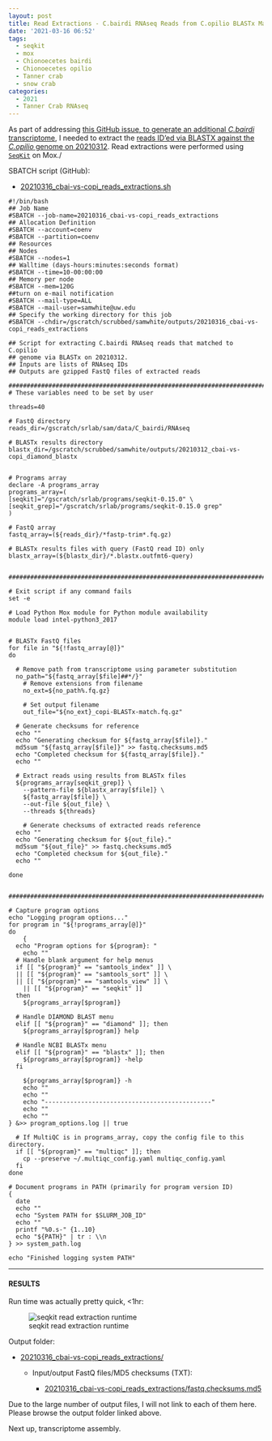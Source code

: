 ```yaml
---
layout: post
title: Read Extractions - C.bairdi RNAseq Reads from C.opilio BLASTx Matches with seqkit on Mox
date: '2021-03-16 06:52'
tags:
  - seqkit
  - mox
  - Chionoecetes bairdi
  - Chionoecetes opilio
  - Tanner crab
  - snow crab
categories:
  - 2021
  - Tanner Crab RNAseq
---
```

As part of addressing [this GitHub issue, to generate an additional _C.bairdi_ transcriptome](https://github.com/RobertsLab/resources/issues/1135), I needed to extract the [reads ID'ed via BLASTX against the _C.opilio_ genome on 20210312](https://robertslab.github.io/sams-notebook/posts/2021/2021-03-12-DIAMOND-BLASTx-C.bairdi-RNAseq-vs-C.opilio-Genome-Proteins-on-Mox/). Read extractions were performed using [`SeqKit`](https://bioinf.shenwei.me/seqkit/) on Mox./

SBATCH script (GitHub):

- [20210316_cbai-vs-copi_reads_extractions.sh](https://github.com/RobertsLab/sams-notebook/blob/master/sbatch_scripts/20210316_cbai-vs-copi_reads_extractions.sh)

```shell
#!/bin/bash
## Job Name
#SBATCH --job-name=20210316_cbai-vs-copi_reads_extractions
## Allocation Definition
#SBATCH --account=coenv
#SBATCH --partition=coenv
## Resources
## Nodes
#SBATCH --nodes=1
## Walltime (days-hours:minutes:seconds format)
#SBATCH --time=10-00:00:00
## Memory per node
#SBATCH --mem=120G
##turn on e-mail notification
#SBATCH --mail-type=ALL
#SBATCH --mail-user=samwhite@uw.edu
## Specify the working directory for this job
#SBATCH --chdir=/gscratch/scrubbed/samwhite/outputs/20210316_cbai-vs-copi_reads_extractions

## Script for extracting C.bairdi RNAseq reads that matched to C.opilio
## genome via BLASTx on 20210312.
## Inputs are lists of RNAseq IDs
## Outputs are gzipped FastQ files of extracted reads

###################################################################################
# These variables need to be set by user

threads=40

# FastQ directory
reads_dir=/gscratch/srlab/sam/data/C_bairdi/RNAseq

# BLASTx results directory
blastx_dir=/gscratch/scrubbed/samwhite/outputs/20210312_cbai-vs-copi_diamond_blastx


# Programs array
declare -A programs_array
programs_array=(
[seqkit]="/gscratch/srlab/programs/seqkit-0.15.0" \
[seqkit_grep]="/gscratch/srlab/programs/seqkit-0.15.0 grep"
)

# FastQ array
fastq_array=(${reads_dir}/*fastp-trim*.fq.gz)

# BLASTx results files with query (FastQ read ID) only
blastx_array=(${blastx_dir}/*.blastx.outfmt6-query)


###################################################################################

# Exit script if any command fails
set -e

# Load Python Mox module for Python module availability
module load intel-python3_2017


# BLASTx FastQ files
for file in "${!fastq_array[@]}"
do

  # Remove path from transcriptome using parameter substitution
  no_path="${fastq_array[$file]##*/}"
	# Remove extensions from filename
	no_ext=${no_path%.fq.gz}

	# Set output filename
	out_file="${no_ext}_copi-BLASTx-match.fq.gz"

  # Generate checksums for reference
  echo ""
  echo "Generating checksum for ${fastq_array[$file]}."
  md5sum "${fastq_array[$file]}" >> fastq.checksums.md5
  echo "Completed checksum for ${fastq_array[$file]}."
  echo ""

  # Extract reads using results from BLASTx files
  ${programs_array[seqkit_grep]} \
	--pattern-file ${blastx_array[$file]} \
	${fastq_array[$file]} \
	--out-file ${out_file} \
	--threads ${threads}

	# Generate checksums of extracted reads reference
  echo ""
  echo "Generating checksum for ${out_file}."
  md5sum "${out_file}" >> fastq.checksums.md5
  echo "Completed checksum for ${out_file}."
  echo ""

done


###################################################################################

# Capture program options
echo "Logging program options..."
for program in "${!programs_array[@]}"
do
	{
  echo "Program options for ${program}: "
	echo ""
  # Handle blank argument for help menus
  if [[ "${program}" == "samtools_index" ]] \
  || [[ "${program}" == "samtools_sort" ]] \
  || [[ "${program}" == "samtools_view" ]] \
	|| [[ "${program}" == "seqkit" ]]
  then
    ${programs_array[$program]}

  # Handle DIAMOND BLAST menu
  elif [[ "${program}" == "diamond" ]]; then
    ${programs_array[$program]} help

  # Handle NCBI BLASTx menu
  elif [[ "${program}" == "blastx" ]]; then
    ${programs_array[$program]} -help
  fi

	${programs_array[$program]} -h
	echo ""
	echo ""
	echo "----------------------------------------------"
	echo ""
	echo ""
} &>> program_options.log || true

  # If MultiQC is in programs_array, copy the config file to this directory.
  if [[ "${program}" == "multiqc" ]]; then
  	cp --preserve ~/.multiqc_config.yaml multiqc_config.yaml
  fi
done

# Document programs in PATH (primarily for program version ID)
{
  date
  echo ""
  echo "System PATH for $SLURM_JOB_ID"
  echo ""
  printf "%0.s-" {1..10}
  echo "${PATH}" | tr : \\n
} >> system_path.log

echo "Finished logging system PATH"
```


---

#### RESULTS

Run time was actually pretty quick, <1hr:

![seqkit read extraction runtime](https://github.com/RobertsLab/sams-notebook/blob/master/images/screencaps/20210316_cbai-vs-copi_reads_extractions_runtime.png?raw=true)

Output folder:

- [20210316_cbai-vs-copi_reads_extractions/](https://gannet.fish.washington.edu/Atumefaciens/20210316_cbai-vs-copi_reads_extractions/)

  - Input/output FastQ files/MD5 checksums (TXT):

    - [20210316_cbai-vs-copi_reads_extractions/fastq.checksums.md5](https://gannet.fish.washington.edu/Atumefaciens/20210316_cbai-vs-copi_reads_extractions/fastq.checksums.md5)


Due to the large number of output files, I will not link to each of them here. Please browse the output folder linked above.

Next up, transcriptome assembly.
